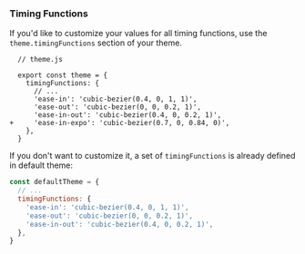 ### Timing Functions

If you'd like to customize your values for all timing functions, use the `theme.timingFunctions` section of your theme.

```diffjs
  // theme.js

  export const theme = {
    timingFunctions: {
      // ...
      'ease-in': 'cubic-bezier(0.4, 0, 1, 1)',
      'ease-out': 'cubic-bezier(0, 0, 0.2, 1)',
      'ease-in-out': 'cubic-bezier(0.4, 0, 0.2, 1)',
+     'ease-in-expo': 'cubic-bezier(0.7, 0, 0.84, 0)',
    },
  }
```

If you don't want to customize it, a set of `timingFunctions` is already defined in default theme:

```js
const defaultTheme = {
  // ...
  timingFunctions: {
    'ease-in': 'cubic-bezier(0.4, 0, 1, 1)',
    'ease-out': 'cubic-bezier(0, 0, 0.2, 1)',
    'ease-in-out': 'cubic-bezier(0.4, 0, 0.2, 1)',
  },
}
```
